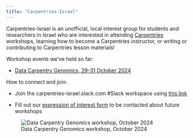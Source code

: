 ```yaml
---
title: "Carpentries-Israel"
---
```


Carpentries-Israel is an unofficial, local interest group for students and researchers in Israel who are interested in attending [Carpentries](carpentries.org) workshops, learning how to become a Carpentries instructor, or writing or contributing to Carpentries lesson materials!

Workshop events we've held so far:

-   [Data Carpentry Genomics, 29-31 October 2024](https://carpentries-israel.github.io/2024-10-29-wis){target="_blank"}

How to connect and join:

-   Join the carpentries-israel.slack.com #Slack workspace using [this link](https://join.slack.com/t/carpentries-israel/shared_invite/zt-2uu39vo5i-5MqBVAv3mf_h1n~_xLQxCA)

-   Fill out our [expression of interest form](https://forms.gle/tEtkFrugxrEng7Ss7){target="_blank"} to be contacted about future workshops

![Data Carpentry Genomics workshop, October 2024](img/DataCarpentryIsrael-Weizmann_Oct2024.jpg)
